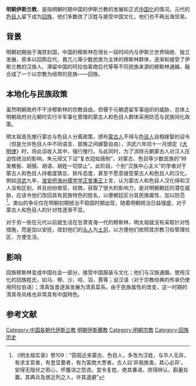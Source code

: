 {{中国伊斯兰教}}
'''明朝伊斯兰教'''，是指明朝时期中国的伊斯兰教的发展和正式[[中国化|中国化]]的情况。元代的[[色目人|色目人]]留下成为[[回族|回族]]，他们多数改了汉姓与接受中国文化，他们也不再出海贸易。

== 背景 ==
明朝初期由于海禁封国，中国的穆斯林在很长一段时间内与伊斯兰世界隔绝、独立发展，原本以回鹘后代、畏兀儿等少数民族为主体的穆斯林群体，逐渐和接受了伊斯兰教的汉族人、滞留中国的阿拉伯客商后代等等不同民族来源的穆斯林通婚，融合成了一个以宗教为纽带的民族——回族。

==本地化与民族政策==
虽然明朝政府不干涉穆斯林的宗教自由，但慑于元朝遗留军事组织的威胁，总体上明朝政府对元朝时实行半军事化管理的蒙古人和色目人群体采用防范与民族同化政策。

明太祖首先推行蒙古与色目人分离政策，颁布[[蒙古人|蒙古人]]不得与[[色目人|色目人]]自相嫁娶的诏令（但是允许色目人中不同语言、部族之间嫁娶自由），洪武六年闰十一月颁定《[[大明律|大明律]]》时，将此诏收入其中，强行推行。与此同时，为了消除元朝蒙古人对汉人压迫性统治的影响，朱元璋又下诏“复衣冠如唐制”，对蒙古、色目等少数民族的“辫发椎髻、胡服、胡语、胡姓一切禁止”。此阶段，个别“汉族中心主义”的学者对于蒙古人和色目人持极度猜忌、排斥态度，甚至不愿意接受蒙古人和色目人的汉化，例如[[洪武|洪武]]九年，[[淮安府|淮安府]][[海州|海州]][[儒学|儒学]][[学正|学正]][[曾秉正|曾秉正]]上言，认为蒙古人和色目人汉化得和汉人没有区别，并且纷纷做官、经商，获取了很大的影响力，是对明朝朝廷的潜在威胁，应该令他们改回具有民族特色的姓名，以便朝廷区分其民族属性、加以防范<ref>《明太祖实录》卷109：“窃观近来蒙古、色目人，多改为汉姓，与华人无异，有求主官者，有登显要者，有为富商大贾者。古人曰‘非我族类，其心必异’。安得无隐伏之邪心，怀腹诽之怨咨。宜令复姓，绝其番语，庶得辨认，斟量处置。其典兵及居近列之人，许其退避”</ref>。类似的争论仅在明朝初期统治不稳固时期出现，随着明朝统治日益强盛，对于蒙古人和色目人的针对性逐渐不显。

对于另一些在元代以前就生活在甘肃青海一代的穆斯林，明太祖就没有采取针对性措施，而是加以安抚，改封他们的[[头人|头人]]为[[土司|土司]]，以方便他们依照其宗教习俗管理社区、方便生活。

== 影响 ==
回族穆斯林变成中国社会一部分，接受中国服装与文化；他们与汉族通婚，使用汉化的回族姓氏，如马、穆、沙、哈、羽，賈等；说汉语（对于宗教经典的传承仍使用阿拉伯语）；清真饭食逐渐发展为清真菜系。由于民族属性的改变，这一时期的清真寺风格也非常具有中国特色。


== 参考文献 ==
{{Reflist}}

[[Category:中国各朝代伊斯兰教|Category:中国各朝代伊斯兰教]]
[[Category:明朝伊斯蘭教|]]
[[Category:明朝宗教|Category:明朝宗教]]
[[Category:回族历史|Category:回族历史]]